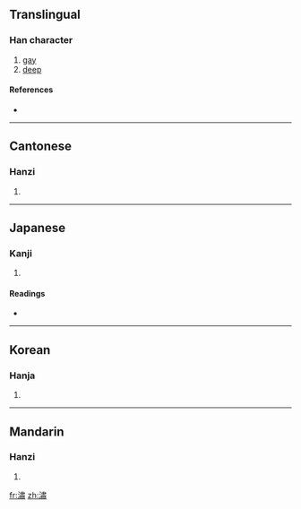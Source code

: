 ==Translingual==

===Han character===
{{Han char|rn=85|rad=水|as=12|sn=15|four=3512<sub>7</sub>|canj=水中X (ELX)}}

# [[gay]]
# [[deep]]

====References====
* {{Han ref|kx=0649.080|dkj=18239|dj=1059.030|hdz=31764.150|uh=6F5A|ud=28506|bh=E646|bd=58950}}

----

==Cantonese==

===Hanzi===
{{yue-hanzi|jyut=|y=siu1}}

# {{defn|Cantonese|sort=水12}}

----

==Japanese==

===Kanji===
{{ja-kanji|grade=|rs=水12}}

# {{defn|Japanese|sort=水12}}

====Readings====
* {{ja-readings|on=[[しゅく]] (shuku), [[しょう]] (shō), [[しゅう]] (shū)|kun=[[きよい]] (kiyoi)}}

----

==Korean==

===Hanja===
{{ko-hanja|hangeul=수|eumhun=|rv=su|mr=su|y=swu}}

# {{defn|Korean|sort=水12}}

----

==Mandarin==

===Hanzi===
{{cmn-hanzi|pin=[[xì]] ([[xi4]]), [[xiāo]] ([[xiao1]])|wg=hsi<sup>4</sup>, hsiao<sup>1</sup>}}

# {{defn|Mandarin|sort=水12}}

[[fr:潚]]
[[zh:潚]]